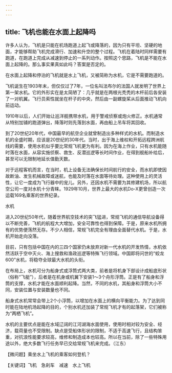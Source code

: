 ```yaml
---
---
---
```

title: 飞机也能在水面上起降吗
---




许多人认为，飞机是只能在机场跑道上起飞或降落的，因为只有平坦、坚硬的地面，才能够帮助飞机完成滑行、加速和升空的整个过程。飞机在着陆时同样需要有跑道，在跑道上完成从减速到停止的一系列动作。按照这个思路，飞机是不能在水面上起降的。那么事实果真如此吗？答案是否定的。

在水面上起降和停泊的飞机就是水上飞机，又被简称为水机，它是不需要跑道的。

飞机诞生在1903年末，但仅仅过了7年，一位名叫法布尔的法国人就发明了世界上第一架水机。它的外形实在是太简陋了：几乎就是在两根光秃秃的木杆前后各安装了一对机翼。飞行员索性就坐在杆子的中央，然后由一副螺旋桨从后面推动飞机向前运动。

1910年以后，人们开始让巡洋舰携带水机，用于警戒侦察或炮火修正。水机通常从特别加铺的跑道弹出，降落时则先落到水面，再由船上吊车将其回收。

到了20世纪20年代，中国最早的航空企业就曾制造出多种样式的水机。而制造水机的全盛时期，应该是20世纪的30年代。当时，出于海上维权和开拓远程跨洲航线的需要，使用水机似乎要比常规飞机更为有利。因为在海上作业，只有水机能随时落在水面，从容实施侦察、救生、反潜巡逻等长时间作业，在得到舰船补给后，甚至可以无限制地延长值勤天数。

对于远程客机而言，在当时，机上设备无法确保长时间航行的安全，而水机即使因故断油、发生机械故障或迷航，也能及时落在水面等待处理。这种使用上的灵活性，让它一度成为飞行器中的宠儿。另外，还因水机不需要为其修建机场，所以航空公司一度对水机十分青睐。1929年10月，世界上最大的水机Do-X更曾创造一次运载169名乘客的世界纪录。

水机



进入20世纪50年代，随着世界航空技术的突飞猛进，常规飞机的通信导航设备得以不断完善，飞机的航程大大增加，安全可靠性也得到保障。于是，原来水机所拥有的优势便荡然无存。不少人相信，常规飞机完全有理由全面替代水机。于是，水机开始走向没落。

目前，只有包括中国在内的三四个国家仍未放弃对新一代水机的开发热情，水机依然活跃于空中灭火、海上搜救和渔政巡逻等特殊飞行领域。中国即将问世的“蛟龙600”水机，将稳夺全球最大水机的头衔。

在布局上，水机可分为船身式或浮筒式两大类，前者是将机身下部设计成船底形状（俗称“飞艇”），后者是在机身或机翼下安装1～3个舟形浮筒。正是有了船身和浮筒的支撑，水机才能在水面顺利起降。当然，不同的水机，其船身和浮筒大小不同，安装位置与安装数量也不同。

船身式水机常常会带上2个小浮筒，以增加在水面上的横向平衡能力。为了达到同时能在陆地机场起降的目的，个别水机还加装了常规飞机才有的起落架，它们被称为“两栖飞机”。

水机的主要优点是能在水域辽阔的江河湖海水面使用，使用时相对较为安全、经济，载荷量也不受限制。缺点是受船体形状的限制，不适于高速飞行，且结构笨重，对抗浪性能要求较高，维修和制造成本也较高。所以在当前，除了一些特殊用途以外，绝大多数飞行任务早已交给常规飞机来完成。（江东）





【微问题】乘坐水上飞机的乘客如何登机？

【关键词】飞机　急刹车　减速　水上飞机